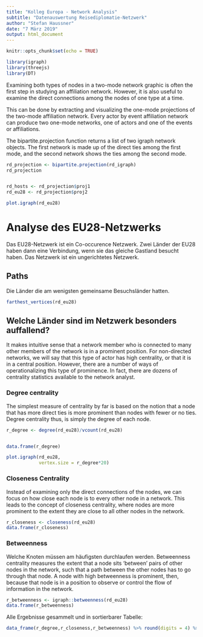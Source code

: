 ```yaml
---
title: "Kolleg Europa - Network Analysis"
subtitle: "Datenauswertung Reisediplomatie-Netzwerk"
author: "Stefan Haussner"
date: "7 März 2019"
output: html_document
---
```


```r
knitr::opts_chunk$set(echo = TRUE)
```
```r
library(igraph)
library(threejs)
library(DT)
```

Examining both types of nodes in a two-mode network graphic is often the first
step in studying an affiliation network. However, it is also useful to examine the
direct connections among the nodes of one type at a time. 

This can be done by extracting and visualizing the one-mode projections
of the two-mode affiliation network. Every actor by event affiliation network can
produce two one-mode networks, one of actors and one of the events or affiliations.

The bipartite.projection function returns a list of two igraph network objects. The first network is made up of the direct ties among the first mode, and the second network shows the ties among the second mode.

```r
rd_projection <- bipartite.projection(rd_igraph)
rd_projection


rd_hosts <- rd_projection$proj1
rd_eu28 <- rd_projection$proj2
```

```r
plot.igraph(rd_eu28)
```

# Analyse des EU28-Netzwerks

Das EU28-Netzwerk ist ein Co-occurence Netzwerk. Zwei Länder der EU28 haben dann eine Verbindung, wenn sie das gleiche Gastland besucht haben. Das Netzwerk ist ein ungerichtetes Netzwerk.

## Paths

Die Länder die am wenigsten gemeinsame Besuchsländer hatten.

```r
farthest_vertices(rd_eu28)
```

## Welche Länder sind im Netzwerk besonders auffallend?

It makes intuitive sense that a network member who is connected to many other
members of the network is in a prominent position. For non-directed networks, we
will say that this type of actor has high centrality, or that it is in a central position.
However, there are a number of ways of operationalizing this type of prominence.
In fact, there are dozens of centrality statistics available to the network analyst.

### Degree centrality

The simplest measure of centrality by far is based on the notion that a node that
has more direct ties is more prominent than nodes with fewer or no ties. Degree
centrality thus, is simply the degree of each node.

```r
r_degree <- degree(rd_eu28)/vcount(rd_eu28)


data.frame(r_degree)

plot.igraph(rd_eu28,
            vertex.size = r_degree*20)
```

### Closeness Centrality

Instead of examining only the direct connections of the nodes, we can focus on how
close each node is to every other node in a network. This leads to the concept of
closeness centrality, where nodes are more prominent to the extent they are close to
all other nodes in the network.

```r
r_closeness <- closeness(rd_eu28)
data.frame(r_closeness)
```



### Betweenness
Welche Knoten müssen am häufigsten durchlaufen werden. Betweenness centrality measures the extent that a node sits ‘between’ pairs of other
nodes in the network, such that a path between the other nodes has to go through
that node. A node with high betweenness is prominent, then, because that node is in
a position to observe or control the flow of information in the network.

```r
r_betweenness <- igraph::betweenness(rd_eu28)
data.frame(r_betweenness)
```

Alle Ergebnisse gesammelt und in sortierbarer Tabelle:

```r
data_frame(r_degree,r_closeness,r_betweenness) %>% round(digits = 4) %>% knitr::kable()
```
